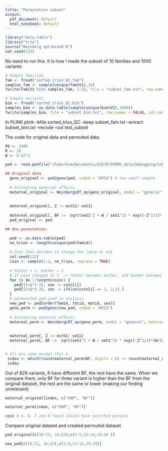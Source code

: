 ```yaml
---
title: "Permutation subset"
output:
  pdf_document: default
  html_notebook: default
---
```



```r
library("data.table")
library("trio")
source("Weinberg_optimised.R")
set.seed(123)
```


No need to run this. It is how I made the subset of 10 families and 1000 variants
```r
# Sample families
fam <- fread("sorted_trios_QC.fam")
samples_fam <- sample(unique(fam$V1),10)
fwrite(fam[V1 %in% samples_fam, 1:2], file = "subset_fam.txt", row.names = FALSE, col.names = FALSE, sep = "\t")
```

```r
# Sample variants
bim <- fread("sorted_trios_QC.bim")
samples_bim <- as.data.table(sample(unique(bim$V2),1000))
fwrite(samples_bim, file = "subset_bim.txt", row.names = FALSE, col.names = FALSE, sep = "\t")
```

In PLINK plink --bfile sorted_trios_QC --keep subset_fam.txt --extract subset_bim.txt --recode --out test_subset

The code for original data and permuted data.
```r
PO <- 1999
R <- 10
W <- 0.42^2

ped <- read.pedfile("/home/kim/Documents/UCD/R/SPARK_data/Debugging/subset_with_sig.ped", first.row = TRUE, coded = "ATCG", naVal = 0, cols4ID = TRUE)

## Original data
  geno_original <- ped2geno(ped, coded = "ATCG") # too small sample
  
  # Estimating maternal effects
  maternal_original <- WeinbergLRT_op(geno_original, model = "general", maternal = T,  child = F)
  
  
  maternal_original[, Z := estS1/ seS1]
  
  maternal_original[, BF :=  sqrt(seS1^2 + W / seS1^2) * exp((-Z^2/2)*(W/(seS1^2 + W)))]
  ped_original <- ped

## One permutation:

  ped <- as.data.table(ped)
  no_trios <- length(unique(ped$famid))
  
  # Coin that decides to change the lable or not
  set.seed(123)
  coin <- sample(1:2, no_trios, replace = TRUE)
  
  # Father = 1, mother = 2
  # If coin changed to 2 --> father becomes mother, and mother becomes father
  for (i in 1:length(coin)) {
    ped[(1+i*3-3), sex := coin[i]] 
    ped[(2+i*3-3), sex := ifelse(coin[i] == 1, 2,1) ]
  }
  # permutated ped used in analysis
  new_ped <- ped[order(famid, fatid, motid, sex)]
  geno_perm <- ped2geno(new_ped, coded = "ATCG")
  
  # Estimating maternal effects
  maternal_perm <- WeinbergLRT_op(geno_perm, model = "general", maternal = T,  child = F)
  
  
  maternal_perm[, Z := estS1/ seS1]
  maternal_perm[, BF :=  sqrt(seS1^2 + W / seS1^2) * exp((-Z^2/2)*(W/(seS1^2 + W)))]


# All are same except this 4
 index <- which(round(maternal_perm$BF, digits = 6) != round(maternal_original$BF, digit = 6))
 index
```


Out of 829 variants, 6 have different BF, the rest have the same.
When we compare them, only BF for three variant is higher than the BF from the original dataset, the rest are the same or lower (making our finding unrelevant).
```r
maternal_original[index, c("SNP", "BF")] 
```

```r
maternal_perm[index, c("SNP", "BF")]
```

```r
coin # 4, 6, 7 and 8 famid should have switched parents
```

Compare original dataset and created permuted dataset
```r
ped_original[c(10:12, 16:22),c(1:5,13:14,19:24 )]
```

```r
new_ped[c(10:12, 16:22),c(1:6,13:14,19:24)]
```

